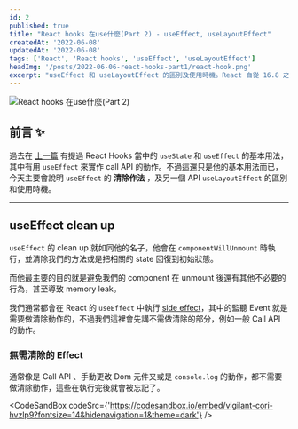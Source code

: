 ```yaml
---
id: 2
published: true
title: "React hooks 在use什麼(Part 2) - useEffect, useLayoutEffect"
createdAt: '2022-06-08'
updatedAt: '2022-06-08'
tags: ['React', 'React hooks', 'useEffect', 'useLayoutEffect']
headImg: '/posts/2022-06-06-react-hooks-part1/react-hook.png'
excerpt: "useEffect 和 useLayoutEffect 的區別及使用時機。React 自從 16.8 之後加入了 hook 這個新功能，而 hook 的目的就是讓開發者不必寫 class 就能使用 state 以及其他 React 的功能，其實這就跟現在 Vue3 的 Composition API 概念一樣，我們只需要 import 這些 API 就可以在 Function components 中做使用，甚至完成 life cycle 上的工作。"
---
```


<Image
    src="/posts/2022-06-06-react-hooks-part1/react-hook.png"
    alt="React hooks 在use什麼(Part 2)"
/>

## 前言 ✨

過去在 [上一篇](/posts/2022-06-06-react-hooks-part1/) 有提過 React Hooks 當中的 `useState` 和 `useEffect` 的基本用法，其中有用 `useEffect` 來實作 call API 的動作。不過這還只是他的基本用法而已，今天主要會說明 `useEffect` 的 **清除作法** ，及另一個 API `useLayoutEffect` 的區別和使用時機。

---

## useEffect clean up

`useEffect` 的 clean up 就如同他的名子，他會在 `componentWillUnmount` 時執行，並清除我們的方法或是把相關的 state 回復到初始狀態。

而他最主要的目的就是避免我們的 component 在 unmount 後還有其他不必要的行為，甚至導致 memory leak。

我們通常都會在 React 的 `useEffect` 中執行 [side effect](/posts/2022-06-06-react-hooks-part1/#side-effect)，其中的監聽 Event 就是需要做清除動作的，不過我們這裡會先講不需做清除的部分，例如一般 Call API 的動作。

### 無需清除的 Effect

通常像是 Call API 、手動更改 Dom 元件又或是 `console.log` 的動作，都不需要做清除動作，這些在執行完後就會被忘記了。

<CodeSandBox
  codeSrc={'https://codesandbox.io/embed/vigilant-cori-hvzlp9?fontsize=14&hidenavigation=1&theme=dark'} />


